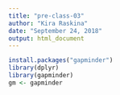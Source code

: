 ```yaml
---
title: "pre-class-03"
author: "Kira Raskina"
date: "September 24, 2018"
output: html_document
---
```


```r
install.packages("gapminder")
library(dplyr)
library(gapminder)
gm <- gapminder
```
